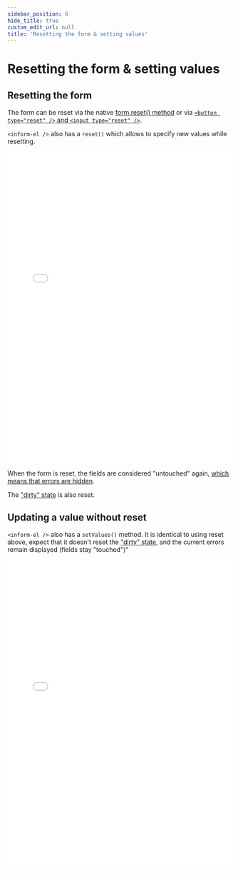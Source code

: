 ```yaml
---
sidebar_position: 8
hide_title: true
custom_edit_url: null
title: 'Resetting the form & setting values'
---
```


# Resetting the form & setting values

## Resetting the form

The form can be reset via the native [form.reset() method](https://developer.mozilla.org/en-US/docs/Web/API/HTMLFormElement/reset) or via [`<button type="reset" />` and `<input type="reset" />`](https://developer.mozilla.org/en-US/docs/Web/HTML/Element/input/reset).

`<inform-el />` also has a `reset()` which allows to specify new values while resetting.

<iframe width="100%" height="700" src="//jsfiddle.net/juliendelort/e1xujctm/19/embedded/html,result/" allowfullscreen="allowfullscreen" allowpaymentrequest frameborder="0"></iframe>

When the form is reset, the fields are considered "untouched" again, [which means that errors are hidden](/showing-errors.mdx).

The ["dirty" state](dirty-check.mdx) is also reset.

## Updating a value without reset

`<inform-el />` also has a `setValues()` method. It is identical to using reset above, expect that it doesn't reset the ["dirty" state](dirty-check.mdx), and the current errors remain displayed (fields stay "touched")"

<iframe width="100%" height="700" src="//jsfiddle.net/juliendelort/4wv3x82k/9/embedded/html,result/" allowfullscreen="allowfullscreen" allowpaymentrequest frameborder="0"></iframe>
